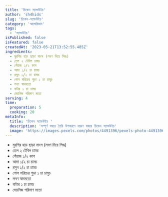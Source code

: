 ```yaml
---
title: 'চিকেন স্যান্ডউইচ'
author: 'sh4hids'
slug: 'চিকেন-স্যান্ডউইচ'
category: 'আমেরিকান'
tags:
  - 'স্যান্ডউইচ'
isPublished: false
isFeatured: false
createdAt: '2023-05-21T13:52:55.485Z'
ingredients:
  - মুরগির হাড় ছাড়া মাংস (লবণ দিয়ে সিদ্ধ)
  - তেল ২ টেবিল চামচ
  - পেঁয়াজ ১/২ কাপ
  - আদা ১/২ চা চামচ
  - রসুন ১/২ চা চামচ
  - গোল মরিচের গুড়া ১ চা চামুচ
  - লবণ স্বাদমতো
  - বাটার ১ চা চামচ
  - মেয়নিজ পরিমাণ মতো
serving: 4
time:
  preparation: 5
  cooking: 20
metaInfo:
  title: 'চিকেন স্যান্ডউইচ '
  description: 'সম্পূর্ণ ঘঘরে তৈরি উপকরণে দারুণ মজার চিকেন স্যান্ডউইচ'
  image: 'https://images.pexels.com/photos/4491396/pexels-photo-4491396.jpeg?auto=compress&cs=tinysrgb&w=1260&h=750&dpr=2'
---
```



<InstructionStep stepNumber={1} />

- মুরগির হাড় ছাড়া মাংস (লবণ দিয়ে সিদ্ধ)
- তেল ২ টেবিল চামচ
- পেঁয়াজ ১/২ কাপ
- আদা ১/২ চা চামচ
- রসুন ১/২ চা চামচ
- গোল মরিচের গুড়া ১ চা চামুচ
- লবণ স্বাদমতো
- বাটার ১ চা চামচ
- মেয়নিজ পরিমাণ মতো
